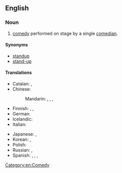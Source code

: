 ==English==
{{wikipedia}}

===Noun===
{{en-noun|-|head=[[stand]]-[[up]] [[comedy]]}}

# [[comedy]] performed on stage by a single [[comedian]].

====Synonyms====
* [[standup]]
* [[stand-up]]

====Translations====
{{trans-top|comedy performed on stage by a single comedian}}
* Catalan: {{t|ca|monòleg|m}}, {{t|ca|comèdia verbal|f}}
* Chinese:
*: Mandarin: {{qualifier|mainland China}} {{t+|cmn|單口相聲}}, {{t+|cmn|单口相声|tr=dānkǒu xiàngsheng}}, {{t+|cmn|棟篤笑|sc=Hani}}, {{t+|cmn|栋笃笑|tr=dòngdǔxiào}} {{qualifier|Hong Kong}}
* Finnish: {{t+|fi|stand up -komedia}}, {{t|fi|lavakomedia}}, {{t|fi|lavakomiikka}}
* German: {{t|de|Stand-up-Comedy|f}}
* Icelandic: {{t|is|uppistand|n}}
* Italian: {{t+|it|monologo|m}}
{{trans-mid}}
* Japanese: {{t|ja|スタンドアップ|tr=sutandoappu}}, {{t|ja|スタンダップコメディ|tr=sutandoappu komedi}}
* Korean: {{t|ko|스탠드업}}, {{t|ko|스탠드업 코미디}}
* Polish: {{t+|pl|stand-up|m}}
* Russian: {{t+|ru|стенда́п|m|tr=stɛndáp}}, {{t|ru|стенда́п-коме́дия|f|tr=stɛndáp-komédija}}
* Spanish: {{t|es|[[comedia]] [[en vivo]]|f}}, {{t|es|[[monólogo]] [[cómico]]|m}}, {{t+|es|monólogo|m}}, {{t|es|stand up|m}}
{{trans-bottom}}

[[Category:en:Comedy]]